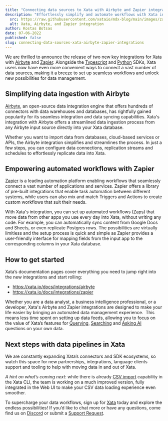 ```yaml
---
title: "Connecting data sources to Xata with Airbyte and Zapier integrations"
description: "Effortlessly simplify and automate workflows with Xata integrations"
  src: https://raw.githubusercontent.com/xataio/mdx-blog/main/images/zapier-airbyte-xata-integration.png
  alt: Xata, Airbyte, and Zapier integration 
author: Kostas Botsas
date: 07-06-2022
published: false
slug: connecting-data-sources-xata-airbyte-zapier-integrations
---
```



We are thrilled to announce the release of two new key integrations for Xata with [Airbyte](https://docs.airbyte.com/integrations/destinations/xata) and [Zapier](https://zapier.com/apps/xata/integrations). Alongside the [Typescript](https://xata.io/docs/typescript-client/overview) and [Python](https://xata.io/docs/python-sdk/overview) SDKs, Xata users now have even more convenient ways to connect a vast number of data sources, making it a breeze to set up seamless workflows and unlock new possibilities for data management.

## Simplifying data ingestion with Airbyte

[Airbyte](https://airbyte.com/), an open-source data integration engine that offers hundreds of connectors with data warehouses and databases, has rightfully gained popularity for its seamless integration and data syncing capabilities. Xata's integration with Airbyte offers a streamlined data ingestion process from any Airbyte input source directly into your Xata database.

Whether you want to import data from databases, cloud-based services or APIs, the Airbyte integration simplifies and streamlines the process. In just a few steps, you can configure data connections, replication streams and schedules to effortlessly replicate data into Xata.

<ArticleImage
  src="https://raw.githubusercontent.com/xataio/mdx-blog/main/images/file-csv-json-excel-feather-parquet.png"
  width="1210"
  height="766"
  alt=""
  caption=""
  position="center"
/>

## Empowering automated workflows with Zapier

[Zapier](https://zapier.com/) is a leading automation platform enabling workflows that seamlessly connect a vast number of applications and services. Zapier offers a library of pre-built integrations that enable task automation between different systems, while users can also mix and match Triggers and Actions to create custom workflows that suit their needs.

With Xata's integration, you can set up automated workflows (Zaps) that move data from other apps you use every day into Xata, without writing any code. For example, you can automatically sync content from Google Docs and Sheets, or even replicate Postgres rows. The possibilities are virtually limitless and the setup process is quick and simple as Zapier provides a user-friendly interface for mapping fields from the input app to the corresponding columns in your Xata database.

<ArticleImage
  src="https://raw.githubusercontent.com/xataio/mdx-blog/main/images/zapier-postgres.jpg"
  width="1210"
  height="766"
  alt=""
  caption=""
  position="center"
/>

## How to get started

Xata’s documentation pages cover everything you need to jump right into the new integrations and start rolling:

- https://xata.io/docs/integrations/airbyte
- https://xata.io/docs/integrations/zapier

Whether you are a data analyst, a business intelligence professional, or a developer, Xata's Airbyte and Zapier integrations are designed to make your life easier by bringing an automated data management experience.  This means less time spent on setting up data feeds, allowing you to focus on the value of Xata’s features for [Querying](https://xata.io/docs/typescript-client/get), [Searching](https://xata.io/docs/typescript-client/search) and [Asking AI](https://xata.io/docs/typescript-client/ask) questions on your own data.


## Next steps with data pipelines in Xata

We are constantly expanding Xata’s connectors and SDK ecosystems, so watch this space for new partnerships, integrations, language clients support and tooling to help with moving data in and out of Xata.

*A hint on what’s coming next*: while there is already [CSV import](https://xata.io/docs/recipes/import-data#import-a-csv-file) capability in the Xata CLI, the team is working on a much improved version, fully integrated in the Web UI to make your CSV data loading experience even smoother.

To supercharge your data workflows, sign up for [Xata](https://app.xata.io/) today and explore the endless possibilities! If you’d like to chat more or have any questions, come find us on [Discord](https://xata.io/discord) or submit a [Support Request](https://support.xata.io/hc/en-us/requests/new).